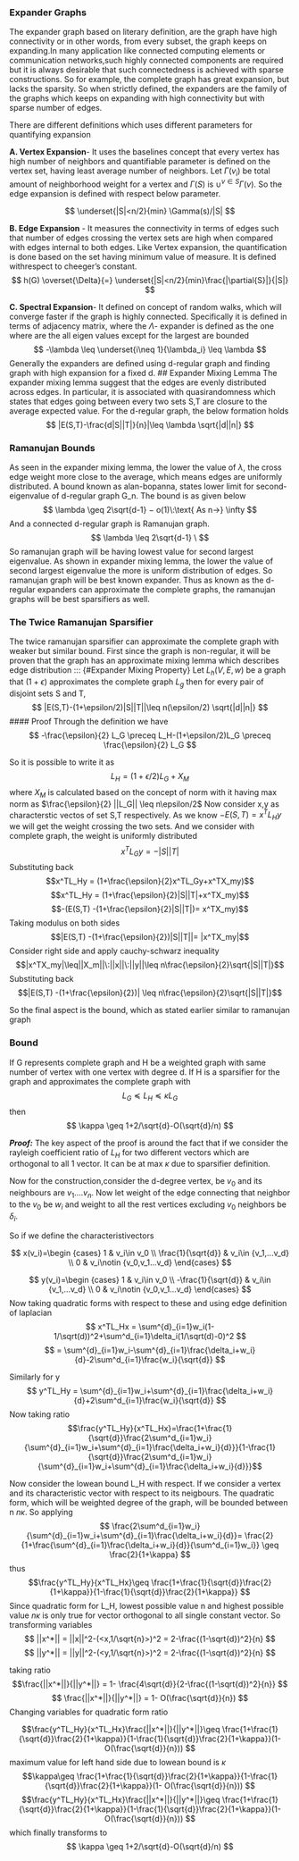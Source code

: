 
### Expander Graphs
  The expander graph based on literary definition, are the graph have high connectivity or in other words, from every subset, the graph keeps on expanding.In many application like connected computing elements or communication networks,such highly connected components are required but it is always desirable that such connectedness is achieved with sparse constructions. So for example, the complete graph has great expansion, but lacks the sparsity. So when strictly defined, the expanders are the family of the graphs which keeps on expanding with high connectivity but with sparse number of edges. 

There are different definitions which uses different parameters for quantifying expansion

**A. Vertex Expansion**- It uses the baselines concept that every vertex  has high number of neighbors and quantifiable parameter is defined on the vertex set, having least average number of neighbors. Let $\Gamma(v_i)$ be total amount of neighborhood weight for a vertex and $\Gamma(S)$ is $\cup^{v \in S} \Gamma(v)$. So the edge expansion is defined with respect below parameter.

$$
\underset{|S|<n/2}{min} \Gamma(s)/|S|
$$

**B. Edge Expansion** - It measures the connectivity in terms of edges such that number of edges crossing the vertex sets are high when compared with edges internal to both edges. Like Vertex expansion, the quantification is done based on the set having minimum value of measure. It is defined withrespect to cheeger's constant.
$$
h(G) \overset{\Delta}{=} \underset{|S|<n/2}{min}\frac{|\partial{S}|}{|S|}
$$

**C. Spectral Expansion**- It defined on concept of random walks, which will converge faster if the graph is highly connected. Specifically it is defined in terms of adjacency matrix, where the $\Lambda$- expander is defined as the one where are the all eigen values except for the largest are bounded 
$$
-\lambda \leq \underset{i\neq 1}{\lambda_i} \leq \lambda
$$ 
    Generally the expanders are defined using d-regular graph and finding graph with high expansion for a fixed d.
## Expander Mixing Lemma
  The expander mixing lemma suggest that the edges are evenly distributed across edges. In particular, it is associated with quasirandomness which states that edges going between every two sets S,T are closure to the average expected value. For the d-regular graph, the below formation holds
$$
  |E(S,T)-\frac{d|S||T|}{n}|\leq \lambda \sqrt{|d||n|}
$$ 

### Ramanujan Bounds
  As seen in the expander mixing lemma, the lower the value of $\lambda$, the cross edge weight more close to the average, which means edges are uniformly distributed. A bound known as alan-bopanna, states lower limit for second-eigenvalue  of d-regular graph G_n. The bound is as given below
$$
    \lambda \geq 2\sqrt{d-1} − o(1)\:\text{ As n->} \infty
$$
 And a connected d-regular graph is Ramanujan graph.
$$
    \lambda \leq 2\sqrt{d-1} \
$$
So ramanujan graph will be having lowest value for second largest eigenvalue. As shown in expander mixing lemma, the lower the value of second largest eigenvalue the more is uniform distribution of edges. So ramanujan graph will be best known expander. Thus as known as the d-regular expanders can approximate the complete graphs, the ramanujan graphs will be best sparsifiers as well.

### The Twice Ramanujan Sparsifier
   The twice ramanujan sparsifier can approximate the complete graph with weaker but similar bound. First since the graph is non-regular, it will be proven that the graph has an approximate mixing lemma which describes edge distribution
::: {#Expander Mixing Property}
Let $L_h(V,E,w)$ be a graph that  $(1+\epsilon)$ approximates the complete graph $L_g$ then for every pair of disjoint sets S and T, 
$$
  |E(S,T)-(1+\epsilon/2)|S||T||\leq n(\epsilon/2) \sqrt{|d||n|}
$$ 
 #### Proof
 Through the definition we have
$$
  -\frac{\epsilon}{2} L_G \preceq L_H-(1+\epsilon/2)L_G \preceq \frac{\epsilon}{2} L_G
$$

 So it is possible to write it as 
$$
  L_H=(1+\epsilon/2)L_G+X_M
$$
where $X_M$ is calculated based on the concept of norm with it having max norm
as $\frac{\epsilon}{2} ||L_G|| \leq n\epsilon/2$
Now consider x,y as characterstic vectos of set S,T respectively. As we know
$-E(S,T) = x^TL_Hy$
we will get the weight crossing the two sets. And we consider with complete graph, the weight is uniformly distributed
 $$x^TL_Gy= -|S||T|$$
 Substituting back
 $$x^TL_Hy = (1+\frac{\epsilon}{2}x^TL_Gy+x^TX_my)$$
$$x^TL_Hy = (1+\frac{\epsilon}{2}|S||T|+x^TX_my)$$
$$-(E(S,T) -(1+\frac{\epsilon}{2}|S||T|)= x^TX_my)$$
Taking modulus on both sides 
$$|E(S,T) -(1+\frac{\epsilon}{2})|S||T||= |x^TX_my|$$
Consider right side and apply cauchy-schwarz inequality
$$|x^TX_my|\leq||X_m||\:||x||\:||y||\leq n\frac{\epsilon}{2}\sqrt{|S||T|}$$
Substituting back
$$|E(S,T) -(1+\frac{\epsilon}{2})| \leq n\frac{\epsilon}{2}\sqrt{|S||T|}$$

So the final aspect is the bound, which as stated earlier similar to ramanujan graph

### Bound
If G represents complete graph and H be a weighted graph with same number of vertex with one vertex with degree d.
If H is a sparsifier for the graph and approximates the complete graph with
$$L_G \preceq L_H \preceq \kappa L_G$$ 
then
$$
\kappa \geq 1+2/\sqrt{d}-O(\sqrt{d}/n)
$$

***Proof:***
  The key aspect of the  proof is around the fact that if we consider the rayleigh coefficient ratio of $L_H$ for two different vectors which are orthogonal to all 1 vector. It can be at max $\kappa$ due to sparsifier definition.

  Now for the construction,consider the d-degree vertex, be $v_0$ and its neighbours are $v_1 ....v_n$. Now let weight of the edge connecting that neighbor to the $v_0$ be $w_i$ and weight to all the rest vertices excluding  $v_0$ neighbors be 
  $\delta_i$.

  So if we define the characteristivectors

$$ x(v_i)=\begin {cases} 
      1 & v_i\in v_0 \\
      \frac{1}{\sqrt{d}} & v_i\in {v_1,...v_d} \\
      0 & v_i\notin {v_0,v_1...v_d} 
   \end{cases}
$$

$$ y(v_i)=\begin {cases} 
      1 & v_i\in v_0 \\
      -\frac{1}{\sqrt{d}} & v_i\in {v_1,...v_d} \\
      0 & v_i\notin {v_0,v_1...v_d} 
   \end{cases}
$$
Now taking quadratic forms with respect to these and using edge definition of laplacian
$$
x^TL_Hx = \sum^{d}_{i=1}w_i(1-1/\sqrt(d))^2+\sum^d_{i=1}\delta_i(1/\sqrt(d)-0)^2 
$$
$$
 = \sum^{d}_{i=1}w_i-\sum^{d}_{i=1}\frac{\delta_i+w_i}{d}-2\sum^d_{i=1}\frac{w_i}{\sqrt{d}} 
$$

Similarly for y
$$
y^TL_Hy = \sum^{d}_{i=1}w_i+\sum^{d}_{i=1}\frac{\delta_i+w_i}{d}+2\sum^d_{i=1}\frac{w_i}{\sqrt{d}} 
$$
Now taking ratio
$$\frac{y^TL_Hy}{x^TL_Hx}=\frac{1+\frac{1}{\sqrt{d}}\frac{2\sum^d_{i=1}w_i}{\sum^{d}_{i=1}w_i+\sum^{d}_{i=1}\frac{\delta_i+w_i}{d}}}{1-\frac{1}{\sqrt{d}}\frac{2\sum^d_{i=1}w_i}{\sum^{d}_{i=1}w_i+\sum^{d}_{i=1}\frac{\delta_i+w_i}{d}}}$$

Now consider the lowean bound L_H with respect. If we consider a vertex and its characteristic vector with respect to its neigbours. The quadratic form, which will be weighted degree of the graph, will be bounded between n $n\kappa$. So applying
$$
\frac{2\sum^d_{i=1}w_i}{\sum^{d}_{i=1}w_i+\sum^{d}_{i=1}\frac{\delta_i+w_i}{d}}= \frac{2}{1+\frac{\sum^{d}_{i=1}\frac{\delta_i+w_i}{d}}{\sum^d_{i=1}w_i}} \geq \frac{2}{1+\kappa}
$$
thus
$$\frac{y^TL_Hy}{x^TL_Hx}\geq \frac{1+\frac{1}{\sqrt{d}}\frac{2}{1+\kappa}}{1-\frac{1}{\sqrt{d}}\frac{2}{1+\kappa}}
$$
Since quadratic form for L_H, lowest possible value n and highest possible value $n\kappa$ is only true for vector orthogonal to all single constant vector. So transforming variables
$$
||x^*|| = ||x||^2-(<x,1/\sqrt{n}>)^2 = 2-\frac{(1-\sqrt{d})^2}{n}
$$
$$
||y^*|| = ||y||^2-(<y,1/\sqrt{n}>)^2 = 2-\frac{(1-\sqrt{d})^2}{n}
$$

taking ratio 
$$\frac{||x^*||}{||y^*||} = 1- \frac{4\sqrt{d}}{2-\frac{(1-\sqrt{d})^2}{n}}
$$
$$
\frac{||x^*||}{||y^*||} = 1- O(\frac{\sqrt{d}}{n})
$$
Changing variables for quadratic form ratio

$$\frac{y^TL_Hy}{x^TL_Hx}\frac{||x^*||}{||y^*||}\geq \frac{1+\frac{1}{\sqrt{d}}\frac{2}{1+\kappa}}{1-\frac{1}{\sqrt{d}}\frac{2}{1+\kappa}}(1- O(\frac{\sqrt{d}}{n}))
$$
maximum value for left hand side due to lowean bound is $\kappa$
$$\kappa\geq \frac{1+\frac{1}{\sqrt{d}}\frac{2}{1+\kappa}}{1-\frac{1}{\sqrt{d}}\frac{2}{1+\kappa}}(1- O(\frac{\sqrt{d}}{n}))
$$
$$\frac{y^TL_Hy}{x^TL_Hx}\frac{||x^*||}{||y^*||}\geq \frac{1+\frac{1}{\sqrt{d}}\frac{2}{1+\kappa}}{1-\frac{1}{\sqrt{d}}\frac{2}{1+\kappa}}(1- O(\frac{\sqrt{d}}{n}))
$$
which finally transforms to
$$
\kappa \geq 1+2/\sqrt{d}-O(\sqrt{d}/n)
$$